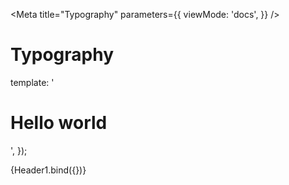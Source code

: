 
<Meta
  title="Typography"
  parameters={{
    viewMode: 'docs',
  }}
/>

# Typography

  template: '<h1>Hello world</h1>',
});

<Canvas>
  <Story name="Header 1">{Header1.bind({})}</Story>
</Canvas>
